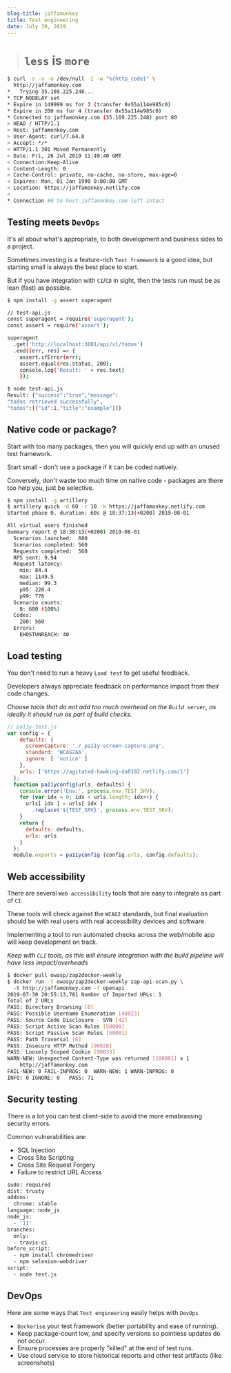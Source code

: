 ```yaml
---
blog-title: jaffamonkey
title: Test engineering
date: July 30, 2019
---
```



####

> # `less` is `more`

<CodeWave>

```bash
$ curl -s -v -o /dev/null -I -w "%{http_code}" \
  http://jaffamonkey.com
*   Trying 35.169.225.248...
* TCP_NODELAY set
* Expire in 149999 ms for 3 (transfer 0x55a114e985c0)
* Expire in 200 ms for 4 (transfer 0x55a114e985c0)
* Connected to jaffamonkey.com (35.169.225.248) port 80
> HEAD / HTTP/1.1
> Host: jaffamonkey.com
> User-Agent: curl/7.64.0
> Accept: */*
< HTTP/1.1 301 Moved Permanently
< Date: Fri, 26 Jul 2019 11:49:40 GMT
< Connection:Keep-Alive
< Content-Length: 0
< Cache-Control: private, no-cache, no-store, max-age=0
< Expires: Mon, 01 Jan 1990 0:00:00 GMT
< Location: https://jaffamonkey.netlify.com
< 
* Connection #0 to host jaffamonkey.com left intact
```
## Testing meets `DevOps`

It's all about what's appropriate, to both development and business sides to a project.

Sometimes investing is a feature-rich `Test framework` is a good idea, but starting small is always the best place to start.

But if you have integration with `CI`/`CD` in sight, then the tests run must be as lean (fast) as possible.

```bash
$ npm install -g assert superagent

// test-api.js
const superagent = require('superagent');
const assert = require('assert');

superagent
  .get('http://localhost:3001/api/v1/todos')
  .end((err, res) => {
    assert.ifError(err);
    assert.equal(res.status, 200);
    console.log('Result: ' + res.text)
    });

$ node test-api.js
Result: {"success":"true","message":
"todos retrieved successfully",
"todos":[{"id":1,"title":"example"}]}
```
## Native code or package?

Start with too many packages, then you will quickly end up with an unused test framework.

Start small - don't use a package if it can be coded natively.

Conversely, don't waste too much time on native code - packages are there too help you, just be selective.

```bash
$ npm install -g artillery
$ artillery quick -d 60 -r 10 -k https://jaffamonkey.netlify.com
Started phase 0, duration: 60s @ 18:37:13(+0200) 2019-08-01

All virtual users finished
Summary report @ 18:38:13(+0200) 2019-08-01
  Scenarios launched:  600
  Scenarios completed: 560
  Requests completed:  560
  RPS sent: 9.94
  Request latency:
    min: 84.4
    max: 1149.5
    median: 99.3
    p95: 226.4
    p99: 776
  Scenario counts:
    0: 600 (100%)
  Codes:
    200: 560
  Errors:
    EHOSTUNREACH: 40
```

## Load testing

You don't need to run a heavy `Load test` to get useful feedback.

Developers always appreciate feedback on performance impact from their code changes.

_Choose tools that do not add too much overhead  on the `Build server`, as ideally it should run as part of build checks._

```js
// pa11y-test.js
var config = {
    defaults: {
      screenCapture: './_pa11y-screen-capture.png',
      standard: 'WCAG2AA',
      ignore: [ 'notice' ]
    },
    urls: ['https://agitated-hawking-da0192.netlify.com/1']
  };
  function pa11yconfig(urls, defaults) {
    console.error('Env:', process.env.TEST_SRV);
    for (var idx = 0; idx < urls.length; idx++) {
      urls[ idx ] = urls[ idx ]
        .replace('${TEST_SRV}', process.env.TEST_SRV);
    }
    return {
      defaults: defaults,
      urls: urls
    }
  };
  module.exports = pa11yconfig (config.urls, config.defaults);

```

## Web accessibility

There are several `Web accessibility` tools that are easy to integrate as part of `CI`.

These tools will check against the `WCAG2` standards, but final evaluation should be with real users with real accessibility devices and software.

Implementing a tool to run automated checks across the web/mobile app will keep development on track.

_Keep with `CLI` tools, as this will ensure integration with the build pipeline will have less impact/overheads_

```bash
$ docker pull owasp/zap2docker-weekly
$ docker run -t owasp/zap2docker-weekly zap-api-scan.py \ 
  -t http://jaffamonkey.com -f openapi
2019-07-30 20:55:13,781 Number of Imported URLs: 1
Total of 2 URLs
PASS: Directory Browsing [0]
PASS: Possible Username Enumeration [40023]
PASS: Source Code Disclosure - SVN [42]
PASS: Script Active Scan Rules [50000]
PASS: Script Passive Scan Rules [50001]
PASS: Path Traversal [6]
PASS: Insecure HTTP Method [90028]
PASS: Loosely Scoped Cookie [90033]
WARN-NEW: Unexpected Content-Type was returned [100001] x 1 
	http://jaffamonkey.com
FAIL-NEW: 0	FAIL-INPROG: 0	WARN-NEW: 1	WARN-INPROG: 0	
INFO: 0	IGNORE: 0	PASS: 71

```

## Security testing

There is a lot you can test client-side to avoid the more emabrassing security errors.

Common vulnerabilities are:

- SQL Injection
- Cross Site Scripting
- Cross Site Request Forgery
- Failure to restrict URL Access

```bash
sudo: required
dist: trusty
addons:
  chrome: stable
language: node_js
node_js:
  - '11'
branches:
  only:
  - travis-ci
before_script:
  - npm install chromedriver 
  - npm selenium-webdriver
script:
  - node test.js
```

## DevOps

Here are some ways that `Test engineering` easily helps with `DevOps`

- `Dockerise` your test framework (better portability and ease of running).
- Keep package-count low, and specify versions so pointless updates do not occur.
- Ensure processes are properly "killed" at the end of test runs.
- Use cloud service to store historical reports and other test artifacts (like screenshots)

</CodeWave>
